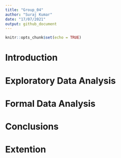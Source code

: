 ```yaml
---
title: "Group_04"
author: "Suraj Kumar"
date: "17/07/2021"
output: github_document 
---
```


```r
knitr::opts_chunk$set(echo = TRUE)
```

# Introduction {#sec:Intro}

# Exploratory Data Analysis {#sec:EDA}

# Formal Data Analysis {#sec:FDA}

# Conclusions {#sec:Conc}

# Extention {#sec:Ext}
